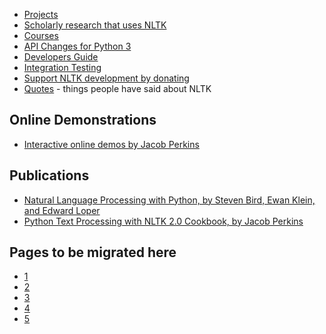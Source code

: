 * [[Projects]]
* [http://scholar.google.com.au/scholar?q=NLTK Scholarly research that uses NLTK]
* [[Courses]]
* [[API Changes for Python 3]]
* [[Developers Guide]]
* [[Integration Testing]]
* [https://www.paypal.com/cgi-bin/webscr?cmd=_s-xclick&hosted_button_id=1140248 Support NLTK development by donating]
* [[Quotes]] - things people have said about NLTK

== Online Demonstrations ==

* [http://text-processing.com/demo/ Interactive online demos by Jacob Perkins]

== Publications ==

* [http://nltk.org/book Natural Language Processing with Python, by Steven Bird, Ewan Klein, and Edward Loper]
* [https://www.packtpub.com/python-text-processing-with-nltk-2-0-cookbook/book Python Text Processing with NLTK 2.0 Cookbook, by Jacob Perkins]

== Pages to be migrated here ==

* [https://sites.google.com/site/naturallanguagetoolkit/faq]
* [http://wu.ourproject.org/moin/projects/nltk/ProjectIdeas]
* [https://code.google.com/p/nltk/wiki/DevelopersGuide]
* [https://code.google.com/p/nltk/wiki/PackageStructure]
* [http://tinyurl.com/nltk-courses]
